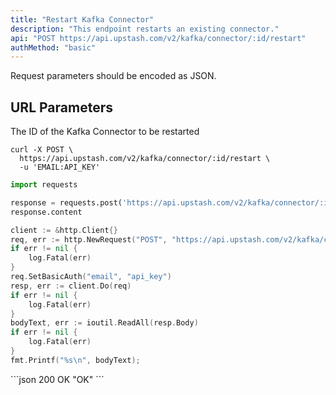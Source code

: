 ```yaml
---
title: "Restart Kafka Connector"
description: "This endpoint restarts an existing connector."
api: "POST https://api.upstash.com/v2/kafka/connector/:id/restart"
authMethod: "basic"
---
```


<Note>
Request parameters should be encoded as JSON.
</Note>

## URL Parameters
<ParamField body="ID" type="string" required>
The ID of the Kafka Connector to be restarted
</ParamField>




<RequestExample>


```shell curl
curl -X POST \
  https://api.upstash.com/v2/kafka/connector/:id/restart \
  -u 'EMAIL:API_KEY'
```

```python Python
import requests

response = requests.post('https://api.upstash.com/v2/kafka/connector/:id/restart', auth=('EMAIL', 'API_KEY'))
response.content
```

```go Go
client := &http.Client{}
req, err := http.NewRequest("POST", "https://api.upstash.com/v2/kafka/connector/:id/restart", nil)
if err != nil {
    log.Fatal(err)
}
req.SetBasicAuth("email", "api_key")
resp, err := client.Do(req)
if err != nil {
    log.Fatal(err)
}
bodyText, err := ioutil.ReadAll(resp.Body)
if err != nil {
    log.Fatal(err)
}
fmt.Printf("%s\n", bodyText);
```


</RequestExample>

<ResponseExample>
```json 200 OK
"OK"
```
</ResponseExample>
